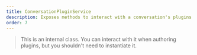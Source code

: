 ```yaml
---
title: ConversationPluginService
description: Exposes methods to interact with a conversation's plugins.
order: 7
---
```


> This is an internal class. You can interact with it when authoring plugins, but you shouldn't need to instantiate it.
